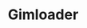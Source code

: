 ---
title: Gimloader
description: Modify Gimkit within your browser using Gimloader.
template: splash
hero:
  tagline: Modify Gimkit within your browser
  actions:
    - text: Get Started
      link: /usage/installation
      icon: right-arrow
    - text: Development Introduction
      link: /development/overview
      icon: right-arrow
    - text: Read the Docs
      link: /api/scopedapi
      icon: external
      variant: minimal
---